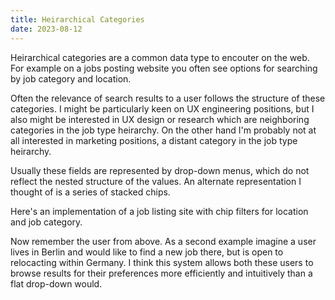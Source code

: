 ```yaml
---
title: Heirarchical Categories
date: 2023-08-12
---
```



Heirarchical categories are a common data type to encouter on the web. For example on a
jobs posting website you often see options for searching by job
category and location.

Often the relevance of search results to a user follows the structure of these categories.
I might be particularly keen on UX engineering positions, but I also might be
interested in UX design or research which are neighboring categories in the job type
heirarchy. On the other hand I'm probably not at all interested in marketing positions,
a distant category in the job type heirarchy.

Usually these fields are represented by drop-down menus, which do not reflect the
nested structure of the values.
An alternate representation I thought of is a series of stacked chips.

<Sketch scale={1.5} />

Here's an implementation of a job listing site with chip filters for location and
job category.

<Component />

Now remember the user from above.
As a second example imagine a user lives in Berlin and would like to find a new job there,
but is open to relocacting within Germany.
I think this system allows both these users to browse results for their preferences more
efficiently and intuitively than a flat drop-down would.

